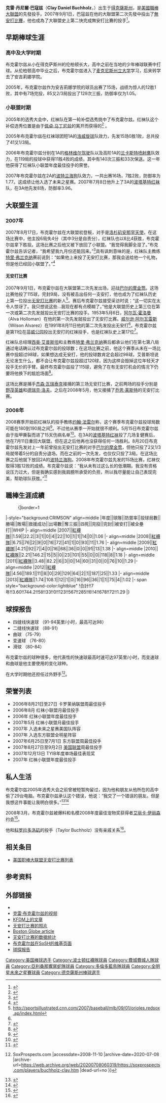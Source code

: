 {{Infobox baseball biography
| name        = 克雷·布克霍爾茲<br />Clay Buchholz
| image       = Clay Buchholz on May 21, 2012.jpg
| image_size  = 
| caption     = 2012年的布克霍爾茲
| team        = 自由球員
| number      = 
| position    = [[投手|投手]]
| birth_date  = {{birth date and age|mf=yes|1984|8|14}}
| birth_place = {{USA}}[[德克薩斯州|德克薩斯州]][[尼德蘭_(德克薩斯州)|尼德蘭]]
| bats        = 左
| throws      = 右
| debutleague = 美國職棒大聯盟
| debutdate   = 8月17日
| debutyear   = 2007年
| debutteam   = 波士頓紅襪
| finalleague = 美國職棒大聯盟
| finaldate   = 9月29日
| finalyear   = 2019年
| finalteam   = 多倫多藍鳥
| statleague  = 美國職棒大聯盟
| stat1label  = 勝敗投數
| stat1value  = 90–69
| stat2label  = [[防禦率|防禦率]]
| stat2value  = 3.98
| stat3label  = [[三振|三振]]
| stat3value  = 1024
| teams =
* [[波士頓紅襪|波士頓紅襪]] ({{mlby|2007}}–{{mlby|2016}})
* [[費城費城人|費城費城人]] ({{mlby|2017}})
* [[亞利桑那響尾蛇|亞利桑那響尾蛇]] ({{mlby|2018}})
* [[多倫多藍鳥|多倫多藍鳥]] ({{mlby|2019}})
|highlights=
* 2×[[美國職棒大聯盟全明星賽|全明星賽]] ([[2010年美國職棒大聯盟全明星賽|2010]],[[2013年美國職棒大聯盟全明星賽|2013]])
* 2×[[世界大賽|世界大賽]]冠軍 ([[2007年世界大賽|2007]],[[2013年世界大賽|2013]])
* 2007年9月1日投出無安打比賽
}}

'''克雷·丹尼爾·巴寇兹'''（'''Clay Daniel Buchholz'''，{{bd|1984年|8月14日}}）出生于[[得克薩斯州|得克薩斯州]]{{link-en|内德蘭|Nederland, Texas}}，是[[美國職棒大聯盟|美國職棒大聯盟]]的先發投手。2007年9月1日，巴寇兹在他的大聯盟第二次先發中投出了[[無安打比賽|無安打比賽]]，他也成為了大聯盟史上第二快完成無安打比賽的投手<ref name="MLB.com">{{cite web|author=Alex McPhillips|date=2007-09-02|url=http://mlb.mlb.com/news/gameday_recap.jsp?ymd=20070901&content_id=2183852&vkey=recap&fext=.jsp&c_id=bos|title=Rookie Buchholz no-hits Orioles|publisher=MLB.com|accessdate=2008-11-10|archive-date=2008-09-20|archive-url=https://web.archive.org/web/20080920013746/http://mlb.mlb.com/news/gameday_recap.jsp?ymd=20070901&content_id=2183852&vkey=recap&fext=.jsp&c_id=bos|dead-url=no}}</ref>。

==早期棒球生涯==

===高中及大学时期===
布克霍尔兹从小在得克萨斯州的伦柏顿长大，高中之前在当地的少年棒球联赛中打球。从伦柏顿高中毕业之后，布克霍尔兹进入了[[麦克尼斯州立大学|麦克尼斯州立大学]]学习，后来转学去了安吉莉娜学院。

2005年，布克霍尔兹作为安吉莉娜学院的球员出赛了15场，战绩为惊人的12胜1败，其中有7场完投，85又2/3局投出了129次三振，防御率仅为1.05。

===小联盟时期===
2005年的选秀大会中，红袜队在第一轮补偿选秀挑中了布克霍尔兹。红袜队这个补偿选秀位置是由于[[佩卓·马丁尼兹|佩卓·马丁尼兹]]的离开而获得的<ref name="espn-nohitter">{{cite news|title = In 2nd career start, Boston's Buchholz throws no-hitter on O's|date = 2007-09-01|url = http://sports.espn.go.com/mlb/recap?gameId=270901102|work = ESPN.com|accessdate = 2007-09-02|archive-date = 2015-10-19|archive-url = https://web.archive.org/web/20151019082312/http://sports.espn.go.com/mlb/recap?gameId=270901102|dead-url = no}}</ref> 。

2005年布克霍尔兹在红袜球团短1A的[[洛威旋球|洛威旋球]]队效力，先发15场0胜1败，总共投了41又1/3局。

2006年布克霍尔兹分别在1A的[[格林维尔驾驶|格林维尔驾驶]]队以及高阶1A的[[兰卡斯特喷射鹰|兰卡斯特喷射鹰]]队效力，在119局的投球中获得11胜4败的成绩，其中有140次三振和33次保送。这一年他获得了红袜队小联盟年度最佳投手的荣誉。

2007年布克霍尔兹在2A的[[波特兰海狗|波特兰海狗]]队效力，一共出赛16场，7胜2败，防御率为1.77。这成绩让他入选了未来之星赛。2007年7月8日他升上了3A的[[波塔基特红袜|波塔基特红袜]]队，在3A他先发8场，防御率3.96。

==大联盟生涯==

===2007年===

2007年8月17日，布克霍尔兹在大联盟初登板，对手是[[洛杉矶安那罕天使|洛杉矶安那罕天使]]。在这场比赛中，他主投6局失4分（其中3分是自责分），红袜队也以8比4获胜，布克霍尔兹拿下胜投。这场比赛之后他又被下放回了小联盟。“我觉得我脚全湿了。”布克霍尔兹告诉记者，“我希望我九月份还能回来。”<ref>{{Cite web |url=http://boston.redsox.mlb.com/news/article_perspectives.jsp?ymd=20070817&content_id=2154215&vkey=perspectives&fext=.jsp |title=Buchholz earns his stripes - MLB.com |accessdate=2008-11-10 |archive-date=2007-08-22 |archive-url=https://web.archive.org/web/20070822234156/http://boston.redsox.mlb.com/news/article_perspectives.jsp?ymd=20070817&content_id=2154215&vkey=perspectives&fext=.jsp |dead-url=no }}</ref>具有讽刺意味的是，红袜队主教练[[特里·弗兰克纳|特里·弗兰克纳]]赛前说到：“如果他上来投了无安打比赛，那我会送给他一个礼物，但是他已经回小联盟了。”<ref>{{Cite web |url=http://mlb.mlb.com/news/article.jsp?ymd=20070817&content_id=2153795&vkey=news_mlb&fext=.jsp&c_id=mlb&partnered=rss_mlb |title=Busy day as Sox make moves - MLB.com |accessdate=2008-11-10 |archive-date=2013-10-23 |archive-url=https://web.archive.org/web/20131023045712/http://mlb.mlb.com/news/article.jsp?ymd=20070817&content_id=2153795&vkey=news_mlb&fext=.jsp&c_id=mlb&partnered=rss_mlb |dead-url=no }}</ref>

====无安打比赛====
2007年9月1日，布克霍尔兹在大联盟第二次先发出场，迎战[[巴尔的摩金莺|巴尔的摩金莺]]。这场比赛他投了115球，完封9局，没有被击出任何一支安打，他也成为了红袜队历史上第一位投出[[无安打比赛|无安打比赛]]的新人<ref name=si-oriolesredsox>http://sportsillustrated.cnn.com/2007/baseball/mlb/09/01/orioles.redsox.ap/index.html</ref>。赛后布克霍尔兹接受采访时说：“这一切实在太令人惊讶了。我只想说这些...我现在都有点模糊了。”他是大联盟历史上第三位在第一次或第二次先发就投出无安打比赛的投手。1953年5月6日，[[阿尔瓦·霍洛曼|阿尔瓦·霍洛曼]]（Alva Holloman）在他的第一次先发就投出了无安打比赛。[[威尔逊·阿尔瓦雷斯|威尔逊·阿尔瓦雷斯]]（Wilson Alvarez）在1991年8月11日他的第二次先发投出无安打<ref name=si-oriolesredsox/>。布克霍尔兹是第11位在[[芬威公园|芬威公园]]投出无安打的红袜投手，也是红袜队史上第17位<ref>{{Cite web |url=http://boston.redsox.mlb.com/news/article.jsp?ymd=20070901&content_id=2184049&vkey=news_bos&fext=.jsp&c_id=bos |title=The Official Site of The Boston Red Sox: News: Red Sox boast long list of no-hitters<!-- Bot generated title --> |accessdate=2008-11-10 |archive-date=2011-06-07 |archive-url=https://web.archive.org/web/20110607004838/http://boston.redsox.mlb.com/news/article.jsp?ymd=20070901&content_id=2184049&vkey=news_bos&fext=.jsp&c_id=bos |dead-url=no }}</ref>。

红袜队总经理[[西奥·艾普斯坦|西奥·艾普斯坦]]和主教练[[特里·弗兰克纳|特里·弗兰克纳]]赛后都承认他们在第七第八局通过电话确认过布克霍尔兹的投球数；在这场比赛之前，他这个赛季从未在一场比赛中投超过98球，如果想达成无安打，他的投球数肯定会超过98球。艾普斯坦说无论发生什么，都不会让布克霍尔兹投超过120球，因为这样会毁掉这位年轻天才投手无价的手臂。最终布克霍尔兹投了115球，避免了在有无安打机会的情况下仍要将他换下的尴尬场面<ref>{{Cite web |url=http://mlb.mlb.com/news/article.jsp?ymd=20070902&content_id=2184654&vkey=news_bos&fext=.jsp&c_id=bos |title=No-no an affirmation to Sox front office |accessdate=2008-11-10 |archive-date=2013-10-23 |archive-url=https://web.archive.org/web/20131023045717/http://mlb.mlb.com/news/article.jsp?ymd=20070902&content_id=2184654&vkey=news_bos&fext=.jsp&c_id=bos |dead-url=no }}</ref>。

这场比赛是捕手[[杰森·瓦瑞泰克|杰森·瓦瑞泰克]]接捕的第三场无安打比赛，之前两场的投手分别是[[野茂英雄|野茂英雄]]和[[德瑞克·洛夫|德瑞克·洛夫]]。之后在2008年5月，他又接捕了[[乔恩·莱斯特|乔恩·莱斯特]]的无安打比赛。

===2008年===
2008赛季开始前红袜队的投手教练[[约翰·法雷尔|约翰·法雷尔]]称，这个赛季布克霍尔兹投球局数可能在180到190局之间<ref>{{cite news |last=Benjamin |first=Amalie |title=Twist regarding this turn? |url=http://www.boston.com/sports/baseball/redsox/articles/2008/02/13/twist_regarding_this_turn/?rss_id=Boston.com+--+Red+Sox+News |work=波士顿环球报 |date=2008-02-13 |accessdate=2008-02-14 |archive-date=2015-12-08 |archive-url=https://web.archive.org/web/20151208074012/http://www.boston.com/sports/baseball/redsox/articles/2008/02/13/twist_regarding_this_turn/?rss_id=Boston.com+--+Red+Sox+News |dead-url=no }}</ref>。不过他从赛季一开始就很不顺利。5月15日布克霍尔兹由于指甲撕裂而进了15天伤病名单<ref>{{Cite web |url=http://www.boston.com/sports/baseball/redsox/extras/extra_bases/2008/05/buchholz_to_dl.html |title=Buchholz to DL |accessdate=2008-11-10 |archive-date=2015-12-08 |archive-url=https://web.archive.org/web/20151208060915/http://www.boston.com/sports/baseball/redsox/extras/extra_bases/2008/05/buchholz_to_dl.html |dead-url=no }}</ref>。在3A的[[波塔基特红袜|波塔基特红袜]]投了几场复健赛后，他在7月11日重回大联盟。但在这之后他再也没获得任何一场胜利。8月20日布克霍尔兹先发对上一年前曾投出无安打比赛的对手[[巴尔的摩金莺|巴尔的摩金莺]]，但他只投了2又1/3局就带着5分的自责分退场。而在之前的一次先发，也仅仅只投了3局。在这场比赛之后他就下放回2A的[[波特兰海狗|波特兰海狗]]。2008年布克霍尔兹先发的15场比赛，红袜仅取得3胜12败的成绩。布克霍尔兹说：“我从未有过这么长的低潮期。我没有资格说压力过大，但是我确实感到我肩膀所承受的负担，所以我尽量能让自己表现完美，帮助球队获胜。”<ref>{{cite news |title=Buchholz's short night leads to Sox loss |url=http://boston.redsox.mlb.com/news/gameday_recap.jsp?ymd=20080820&content_id=3339669&vkey=recap&fext=.jsp&c_id=bos |work=redsox.com |date=2008-08-21 |accessdate=2008-08-21 |archive-date=2008-09-07 |archive-url=https://web.archive.org/web/20080907034325/http://boston.redsox.mlb.com/news/gameday_recap.jsp?ymd=20080820&content_id=3339669&vkey=recap&fext=.jsp&c_id=bos |dead-url=no }}</ref>
==職棒生涯成績==
:{|border=1
|-style="background:CRIMSON" align=middle
|年度||球隊||防禦率||投球局數||勝場||敗場||救援成功||出場數||奪三振||四死||完投||完封||被安打||被全壘打||WHIP
|- align=middle
|2007||[[紅襪隊|紅襪隊]]||1.59||22.2||3||1||0||4||22||10||1||1||14||0||1.06
|- align=middle
|2008||[[紅襪隊|紅襪隊]]||6.75||76||2||9||0||16||72||41||1||0||93||11||1.76
|- align=middle
|2009||[[紅襪隊|紅襪隊]]||4.21||92||7||4||0||16||68||36||0||0||91||13||1.38
|- align=middle
|2010||[[紅襪隊|紅襪隊]]||2.21||146.2||15||5||0||23||101||55||0||0||118||8||1.18
|- align=middle
|2011||[[紅襪隊|紅襪隊]]||3.48||82.2||6||3||0||14||60||31||0||0||76||10||1.29
|- align=middle
|2012||[[紅襪隊|紅襪隊]]||4.56||189.1||11||8||0||29||129||64||2||1||187||25||1.33
|- align=middle
|2013||[[紅襪隊|紅襪隊]]||1.74||108.1||12||1||0||16||96||36||1||1||75||4||1.02
|- span style="background-color:lightblue"
!合計!!7年!!3.60!!744.2!!58!!33!!0!!123!!567!!285!!6!!4!!678!!72!!1.29
|}

==球探报告==
* 四缝线快速球 （91-94英里/小时，最高可达98）
* 二缝线快速球 （88-91）
* 曲球 （75-79）
* 变速球 （76-80）
* 滑球 （80-84）
布克霍尔兹的球种很多，他代表性的快速球最高时速可达97英里/小时，而变速球和曲球是他主要使用的变化球种。

在大学时期他还担任过外野手<ref>{{Cite web |url=http://www.soxprospects.com/players/buchholz-clay.htm |title=Clay Buchholz {{!}}SoxProspects.com |accessdate=2008-11-10 |archive-date=2020-07-08 |archive-url=https://web.archive.org/web/20200708060319/https://soxprospects.com/players/buchholz-clay.htm |dead-url=no }}</ref>。

==荣誉列表==
* 2006年8月21日至27日 卡罗莱纳联盟周最佳投手
* 2006年8月 红袜小联盟月最佳投手 
* 2006年 红袜小联盟年度最佳投手
* 2007年5月 红袜小联盟月最佳投手
* 2007年 入选未来之星赛美国队阵容
* 2007年 入选东方联盟全明星阵容
* 2007年6月25日至7月1日 东方联盟周最佳投手
* 2007年8月27日至9月2日 [[美国联盟|美国联盟]]周最佳投手
* 2007年12月13日 TYIB年度单场最佳表现奖
* 2007年 红袜小联盟年度最佳投手

==私人生活==

布克霍尔兹2005年选秀大会之前曾被短暂拘留过，因为他和朋友从他所在的高中偷了29台电脑。布克霍尔兹承认这个错误，他说：“我交了一个错误的朋友。但是我想这件事能让我明白很多。”<ref>{{cite news |last=Edes |first=Gordon |title=System stocked with talent many project will pitch in |url=http://www.boston.com/sports/baseball/redsox/articles/2006/03/31/up_in_arms/?page=3 |work=波士顿环球报 |date=2006-03-31 |accessdate=2008-02-13 |archive-date=2016-03-03 |archive-url=https://web.archive.org/web/20160303205035/http://www.boston.com/sports/baseball/redsox/articles/2006/03/31/up_in_arms/?page=3 |dead-url=no }}</ref><ref>{{cite news |last=Siegel |first=Alan |title=Buchholz a man among boys |url=http://www.gloucestertimes.com/pusports/local_story_229115731 |work=格洛斯特时报 |date=2007-08-17 |accessdate=2008-08-21 |deadurl=yes |archiveurl=https://archive.is/20130124064704/http://www.gloucestertimes.com/pusports/local_story_229115731 |archivedate=2013-01-24 }}</ref>

2008年3月，布克霍尔兹被爆料和名模2008年度最佳宠物奖获得者[[艾丽卡·伊丽森|艾丽卡·伊丽森]]约会<ref>{{cite web|url= http://news.bostonherald.com/track/inside_track/view.bg?articleid=1079957&srvc=home&position=also|title= Clay throwing his A game with new Pet|accessdate= 2008-03-16|coauthors= Gayle Fee and Laura Raposa|date= 2008-03-13|publisher= 波士顿先驱报|archive-date= 2011-01-16|archive-url= https://web.archive.org/web/20110116193951/http://news.bostonherald.com/track/inside_track/view.bg?articleid=1079957&srvc=home&position=also|dead-url= no}}</ref>。

他和[[科罗拉多洛矶|科罗拉多洛矶]]的投手{{link-en|泰勒·布克霍尔兹|Taylor Buchholz}}（Taylor Buchholz）没有亲戚关系<ref>{{Cite web |url=http://sports.espn.go.com/espn/print?id=3439159&type=story |title=存档副本 |accessdate=2008-11-10 |archive-date=2009-04-13 |archive-url=https://web.archive.org/web/20090413180827/http://sports.espn.go.com/espn/print?id=3439159&type=story |dead-url=no }}</ref>。

==相关条目==
* [[美国职棒大联盟无安打比赛列表|美国职棒大联盟无安打比赛列表]]

==参考资料==
{{reflist}}

==外部链接==
*{{baseballstats |mlb=453329 |espn=28855 |br=b/buchhcl01 |fangraphs=3543 |cube=B/Clay-Buchholz}}
* [https://web.archive.org/web/20081218052420/http://images.overthemonster.com/images/admin/Sea_Dogs__Fisher_Cats_62507_034.avi 克雷·布克霍尔兹的视频]
* [https://web.archive.org/web/20090413103155/http://www.kfdm.com/onset?id=5203&template=article.html KFDM上的文章]
* [https://web.archive.org/web/20090412072421/http://www.ayaz.com/photography/albumthumbview.asp?albumid=227 无安打比赛的照片] 
* [http://www.boston.com/sports/baseball/redsox/articles/2006/03/31/up_in_arms/?page=3 Boston Globe article] {{Wayback|url=http://www.boston.com/sports/baseball/redsox/articles/2006/03/31/up_in_arms/?page=3 |date=20160303205035 }}
* [http://www.baseball-reference.com/boxes/BOS/BOS200709010.shtml 无安打比赛的数据统计] {{Wayback|url=http://www.baseball-reference.com/boxes/BOS/BOS200709010.shtml |date=20201109030901 }}
* [https://web.archive.org/web/20081030025756/http://sonsofsamhorn.net/wiki/index.php/Clay_Buchholz 布克霍尔兹在SoSH的维基页面]
* [https://web.archive.org/web/20080820135009/http://www.moundtalk.com/prospects/scouting-report-clay-buchholz/ 球探报告]

{{2013 World Series Champion}}

{{DEFAULTSORT:Buchholz, Clay}}
[[Category:美国棒球选手|Category:美国棒球选手]]
[[Category:波士顿红襪隊球員|Category:波士顿红襪隊球員]]
[[Category:費城費城人隊球員|Category:費城費城人隊球員]]
[[Category:亞利桑那響尾蛇隊球員|Category:亞利桑那響尾蛇隊球員]]
[[Category:多倫多藍鳥隊球員|Category:多倫多藍鳥隊球員]]
[[Category:全明星未來之星賽球員|Category:全明星未來之星賽球員]]
[[Category:德克薩斯州棒球選手|Category:德克薩斯州棒球選手]]